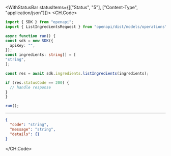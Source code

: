 

<WithStatusBar statusItems={[["Status", "5"], ["Content-Type", "application/json"]]}>
  <CH.Code>
  ```typescript ListIngredients.ts
  import { SDK } from "openapi";
import { ListIngredientsRequest } from "openapi/dist/models/operations";

async function run() {
  const sdk = new SDK({
    apiKey: "",
  });
const ingredients: string[] = [
  "string",
];

  const res = await sdk.ingredients.listIngredients(ingredients);

  if (res.statusCode == 200) {
    // handle response
  }
}

run();
  ```
  ---

  ```json Example Response
  {
    "code": "string",
    "message": "string",
    "details": {}
  }
  ```
  </CH.Code>
</WithStatusBar>
